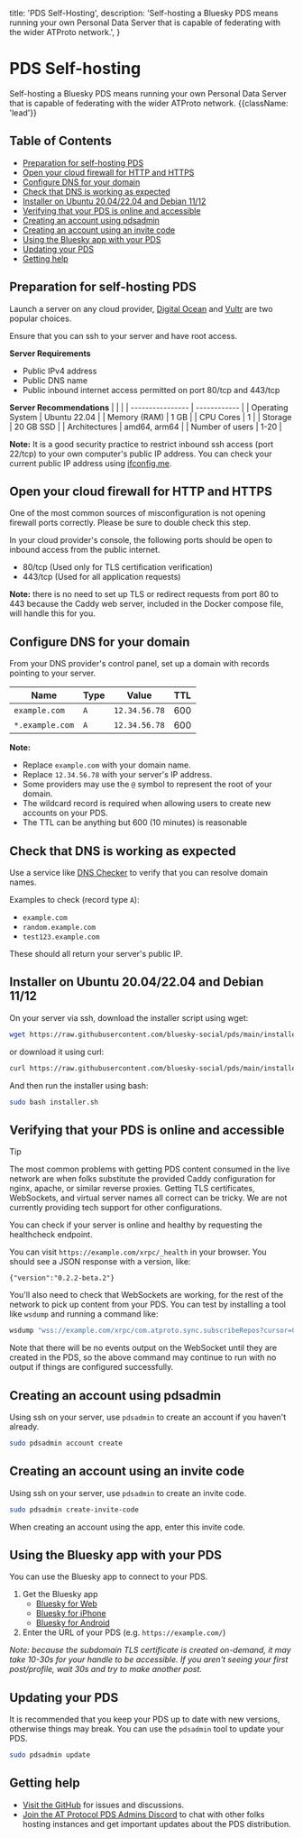   title: 'PDS Self-Hosting',
  description:
    'Self-hosting a Bluesky PDS means running your own Personal Data Server that is capable of federating with the wider ATProto network.',
}

# PDS Self-hosting

Self-hosting a Bluesky PDS means running your own Personal Data Server that is capable of federating with the wider ATProto network. {{className: 'lead'}}

## Table of Contents

* [Preparation for self-hosting PDS](#preparation-for-self-hosting-pds)
* [Open your cloud firewall for HTTP and HTTPS](#open-your-cloud-firewall-for-http-and-https)
* [Configure DNS for your domain](#configure-dns-for-your-domain)
* [Check that DNS is working as expected](#check-that-dns-is-working-as-expected)
* [Installer on Ubuntu 20.04/22.04 and Debian 11/12](#installer-on-ubuntu-20-04-22-04-and-debian-11-12)
* [Verifying that your PDS is online and accessible](#verifying-that-your-pds-is-online-and-accessible)
* [Creating an account using pdsadmin](#creating-an-account-using-pdsadmin)
* [Creating an account using an invite code](#creating-an-account-using-an-invite-code)
* [Using the Bluesky app with your PDS](#using-the-bluesky-app-with-your-pds)
* [Updating your PDS](#updating-your-pds)
* [Getting help](#getting-help)


## Preparation for self-hosting PDS

Launch a server on any cloud provider, [Digital Ocean](https://digitalocean.com/) and [Vultr](https://vultr.com/) are two popular choices.

Ensure that you can ssh to your server and have root access.

**Server Requirements**
* Public IPv4 address
* Public DNS name
* Public inbound internet access permitted on port 80/tcp and 443/tcp

**Server Recommendations**
|                  |              |
| ---------------- | ------------ |
| Operating System | Ubuntu 22.04 |
| Memory (RAM)     | 1 GB         |
| CPU Cores        | 1            |
| Storage          | 20 GB SSD    |
| Architectures    | amd64, arm64 |
| Number of users  | 1-20         |

**Note:** It is a good security practice to restrict inbound ssh access (port 22/tcp) to your own computer's public IP address. You can check your current public IP address using [ifconfig.me](https://ifconfig.me/).

## Open your cloud firewall for HTTP and HTTPS

One of the most common sources of misconfiguration is not opening firewall ports correctly. Please be sure to double check this step.

In your cloud provider's console, the following ports should be open to inbound access from the public internet.

* 80/tcp (Used only for TLS certification verification)
* 443/tcp (Used for all application requests)

**Note:** there is no need to set up TLS or redirect requests from port 80 to 443 because the Caddy web server, included in the Docker compose file, will handle this for you.

## Configure DNS for your domain

From your DNS provider's control panel, set up a domain with records pointing to your server.

| Name            | Type | Value         | TTL |
| --------------- | ---- | ------------- | --- |
| `example.com`   | `A`  | `12.34.56.78` | 600 |
| `*.example.com` | `A`  | `12.34.56.78` | 600 |

**Note:**
* Replace `example.com` with your domain name.
* Replace `12.34.56.78` with your server's IP address.
* Some providers may use the `@` symbol to represent the root of your domain.
* The wildcard record is required when allowing users to create new accounts on your PDS.
* The TTL can be anything but 600 (10 minutes) is reasonable

## Check that DNS is working as expected

Use a service like [DNS Checker](https://dnschecker.org/) to verify that you can resolve domain names.

Examples to check (record type `A`):
* `example.com`
* `random.example.com`
* `test123.example.com`

These should all return your server's public IP.

## Installer on Ubuntu 20.04/22.04 and Debian 11/12

On your server via ssh, download the installer script using wget:

```bash
wget https://raw.githubusercontent.com/bluesky-social/pds/main/installer.sh
```

or download it using curl:

```bash
curl https://raw.githubusercontent.com/bluesky-social/pds/main/installer.sh >installer.sh
```

And then run the installer using bash:

```bash
sudo bash installer.sh
```

## Verifying that your PDS is online and accessible

> [!TIP]
> The most common problems with getting PDS content consumed in the live network are when folks substitute the provided Caddy configuration for nginx, apache, or similar reverse proxies. Getting TLS certificates, WebSockets, and virtual server names all correct can be tricky. We are not currently providing tech support for other configurations.

You can check if your server is online and healthy by requesting the healthcheck endpoint.

You can visit `https://example.com/xrpc/_health` in your browser. You should see a JSON response with a version, like:

```
{"version":"0.2.2-beta.2"}
```

You'll also need to check that WebSockets are working, for the rest of the network to pick up content from your PDS. You can test by installing a tool like `wsdump` and running a command like:

```bash
wsdump "wss://example.com/xrpc/com.atproto.sync.subscribeRepos?cursor=0"
```

Note that there will be no events output on the WebSocket until they are created in the PDS, so the above command may continue to run with no output if things are configured successfully.

## Creating an account using pdsadmin

Using ssh on your server, use `pdsadmin` to create an account if you haven't already.

```bash
sudo pdsadmin account create
```

## Creating an account using an invite code

Using ssh on your server, use `pdsadmin` to create an invite code.

```bash
sudo pdsadmin create-invite-code
```

When creating an account using the app, enter this invite code.

## Using the Bluesky app with your PDS

You can use the Bluesky app to connect to your PDS.

1. Get the Bluesky app
    * [Bluesky for Web](https://bsky.app/)
    * [Bluesky for iPhone](https://apps.apple.com/us/app/bluesky-social/id6444370199)
    * [Bluesky for Android](https://play.google.com/store/apps/details?id=xyz.blueskyweb.app)
1. Enter the URL of your PDS (e.g. `https://example.com/`)

_Note: because the subdomain TLS certificate is created on-demand, it may take 10-30s for your handle to be accessible. If you aren't seeing your first post/profile, wait 30s and try to make another post._

## Updating your PDS

It is recommended that you keep your PDS up to date with new versions, otherwise things may break. You can use the `pdsadmin` tool to update your PDS.

```bash
sudo pdsadmin update
```

## Getting help

- [Visit the GitHub](https://github.com/bluesky-social/pds) for issues and discussions.
- [Join the AT Protocol PDS Admins Discord](https://discord.gg/e7hpHxRfBP) to chat with other folks hosting instances and get important updates about the PDS distribution.
